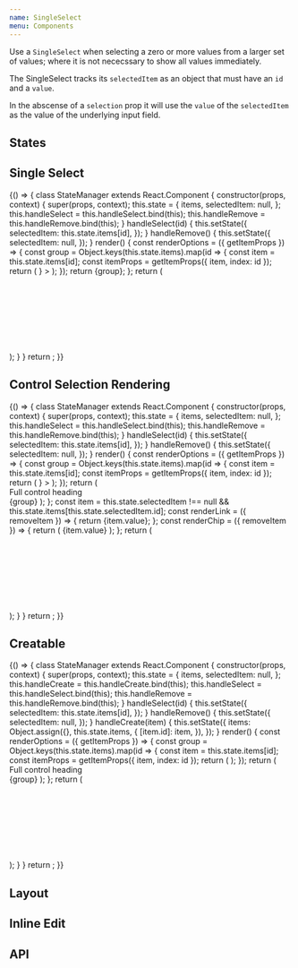 ```yaml
---
name: SingleSelect
menu: Components
---
```



Use a `SingleSelect` when selecting a zero or more values from a larger set of values; where it is not nececssary to show all values immediately.

The SingleSelect tracks its `selectedItem` as an object that must have an `id` and a `value`.

In the abscense of a `selection` prop it will use the `value` of the `selectedItem` as the value of the underlying input field.

## States

<Playground>
  <SpacedGroup direction="vertical">
    <SingleSelect fullWidth hintText="Default" />
    <SingleSelect fullWidth disabled hintText="Disabled" />
    <SingleSelect fullWidth dirty hintText="Dirty" />
    <SingleSelect fullWidth focused hintText="Focused" />
    <SingleSelect fullWidth error="snikes" hintText="Error" />
  </SpacedGroup>
</Playground>

## Single Select

<Playground>
  {() => {
    class StateManager extends React.Component {
      constructor(props, context) {
        super(props, context);
        this.state = {
          items,
          selectedItem: null,
        };
        this.handleSelect = this.handleSelect.bind(this);
        this.handleRemove = this.handleRemove.bind(this);
      }
      handleSelect(id) {
        this.setState({
          selectedItem: this.state.items[id],
        });
      }
      handleRemove() {
        this.setState({
          selectedItem: null,
        });
      }
      render() {
        const renderOptions = ({ getItemProps }) => {
          const group = Object.keys(this.state.items).map(id => {
            const item = this.state.items[id];
            const itemProps = getItemProps({ item, index: id });
            return (
              <Fragment key={item.id}>
                <List.Item
                  {...itemProps}
                  selected={itemProps.isSelected || itemProps.isActive}
                  //icon={<Avatar size={36} src={item.href} />}
                >
                  <List.ItemText primary={item.value} secondary={item.email} />
                </List.Item>
                <Divider />
              </Fragment>
            );
          });
          return <List>{group}</List>;
        };
        return (
          <SpacedGroup direction="vertical" xs={24}>
            <SingleSelect
              hintText="Select your team members"
              onSelect={this.handleSelect}
              onRemove={this.handleRemove}
              renderOptions={renderOptions}
              selectedItem={this.state.selectedItem}
            />
            <SingleSelect
              hintText="Select your team members"
              onSelect={this.handleSelect}
              onRemove={this.handleRemove}
              renderOptions={renderOptions}
              selectedItem={this.state.selectedItem}
              dropdownWidth="500px"
              dropdownMaxHeight={50}
            />
            <br />
            <br />
            <br />
            <br />
            <br />
            <br />
            <br />
            <br />
            <br />
          </SpacedGroup>
        );
      }
    }
    return <StateManager />;
  }}
</Playground>

## Control Selection Rendering

<Playground>
  {() => {
    class StateManager extends React.Component {
      constructor(props, context) {
        super(props, context);
        this.state = {
          items,
          selectedItem: null,
        };
        this.handleSelect = this.handleSelect.bind(this);
        this.handleRemove = this.handleRemove.bind(this);
      }
      handleSelect(id) {
        this.setState({
          selectedItem: this.state.items[id],
        });
      }
      handleRemove() {
        this.setState({
          selectedItem: null,
        });
      }
      render() {
        const renderOptions = ({ getItemProps }) => {
          const group = Object.keys(this.state.items).map(id => {
            const item = this.state.items[id];
            const itemProps = getItemProps({ item, index: id });
            return (
              <Fragment key={id}>
                <List.Item
                  {...itemProps}
                  selected={itemProps.isSelected || itemProps.isActive}
                  icon={<Avatar size={36} src={item.href} />}
                >
                  <List.ItemText primary={item.value} secondary={item.email} />
                </List.Item>
                <Divider />
              </Fragment>
            );
          });
          return (
            <Fragment>
              <div>Full control heading</div>
              <Divider heavy />
              <List>{group}</List>
            </Fragment>
          );
        };
        const item =
          this.state.selectedItem !== null &&
          this.state.items[this.state.selectedItem.id];
        const renderLink = ({ removeItem }) => {
          return <Link href={item.href}>{item.value}</Link>;
        };
        const renderChip = ({ removeItem }) => {
          return (
            <Chip size={28} onDismiss={removeItem}>
              {item.value}
            </Chip>
          );
        };
        return (
          <SpacedGroup direction="vertical" xs={24}>
            <SingleSelect
              hintText="Select your team members"
              selectedItem={this.state.selectedItem}
              onSelect={this.handleSelect}
              onRemove={this.handleRemove}
              renderOptions={renderOptions}
              renderSelection={renderLink}
            />
            <SingleSelect
              hintText="Select your team members"
              selectedItem={this.state.selectedItem}
              onSelect={this.handleSelect}
              onRemove={this.handleRemove}
              renderOptions={renderOptions}
              renderSelection={renderChip}
            />
            <br />
            <br />
            <br />
            <br />
            <br />
            <br />
            <br />
            <br />
            <br />
          </SpacedGroup>
        );
      }
    }
    return <StateManager />;
  }}
</Playground>

## Creatable

<Playground>
  {() => {
    class StateManager extends React.Component {
      constructor(props, context) {
        super(props, context);
        this.state = {
          items,
          selectedItem: null,
        };
        this.handleCreate = this.handleCreate.bind(this);
        this.handleSelect = this.handleSelect.bind(this);
        this.handleRemove = this.handleRemove.bind(this);
      }
      handleSelect(id) {
        this.setState({
          selectedItem: this.state.items[id],
        });
      }
      handleRemove() {
        this.setState({
          selectedItem: null,
        });
      }
      handleCreate(item) {
        this.setState({
          items: Object.assign({}, this.state.items, {
            [item.id]: item,
          }),
        });
      }
      render() {
        const renderOptions = ({ getItemProps }) => {
          const group = Object.keys(this.state.items).map(id => {
            const item = this.state.items[id];
            const itemProps = getItemProps({ item, index: id });
            return (
              <Fragment key={id}>
                <List.Item
                  {...itemProps}
                  selected={itemProps.isSelected || itemProps.isActive}
                >
                  <List.ItemText primary={item.value} secondary={item.email} />
                </List.Item>
                <Divider />
              </Fragment>
            );
          });
          return (
            <Fragment>
              <div>Full control heading</div>
              <Divider heavy />
              <List>{group}</List>
            </Fragment>
          );
        };
        return (
          <SpacedGroup direction="vertical">
            <SingleSelect
              fullWidth
              hintText="When you're done typing click enter"
              onSelect={this.handleSelect}
              onRemove={this.handleRemove}
              onCreate={this.handleCreate}
              selectedItem={this.state.selectedItem}
              renderOptions={renderOptions}
            />
            <br />
            <br />
            <br />
            <br />
            <br />
            <br />
            <br />
            <br />
            <br />
          </SpacedGroup>
        );
      }
    }
    return <StateManager />;
  }}
</Playground>

## Layout

<Playground>
  <SpacedGroup direction="vertical">
    <FormLabel center label="My Label">
      <SingleSelect hintText="Default" />
    </FormLabel>
    <FormLabel label="My Label">
      <SingleSelect hintText="fullWidth" fullWidth />
    </FormLabel>
    <FormLabel label="My Label">
      <SingleSelect hintText="stretch" stretch />
    </FormLabel>
  </SpacedGroup>
</Playground>

## Inline Edit

<Playground>
  <SpacedGroup direction="vertical">
    <SingleSelect fullWidth inlineEdit hintText="Default" />
    <SingleSelect fullWidth inlineEdit disabled hintText="Disabled" />
    <SingleSelect fullWidth inlineEdit dirty hintText="Dirty" />
    <SingleSelect fullWidth inlineEdit error="snikes" hintText="Error" />
    <SingleSelect fullWidth inlineEdit loading hintText="Loading" />
    <SingleSelect fullWidth inlineEdit success hintText="Success" />
  </SpacedGroup>
</Playground>

## API

<PropsTable of={SingleSelect} />
